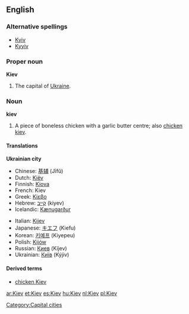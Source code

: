 ==English==

===Alternative spellings===
*[[Kyiv]]
*[[Kyyiv]]

===Proper noun===
{{wikipedia}}
'''Kiev'''

# The capital of [[Ukraine]].

===Noun===
'''kiev'''
# A piece of boneless chicken with a garlic butter centre; also [[chicken kiev]].

====Translations====
'''Ukrainian city'''
{{top}}
*Chinese: [[基辅]] (Jīfǔ)
*Dutch: [[Kiëv]]
*Finnish: [[Kiova]]
*French: Kiev
*Greek: [[Κίεβο]]
*Hebrew: [[קייב]] (kiyev)
*Icelandic: [[Kænugarður]] {{m}}
{{mid}}
*Italian: [[Kijev]]
*Japanese: [[キエフ]] (Kiefu)
*Korean: [[키예프]] (Kiyepeu)
*Polish: [[Kijów]] {{m}}
*Russian: [[Киев]] (Kíjev) {{m}}
*Ukrainian: [[Київ]] (Kýjiv) {{m}}
{{bottom}}

====Derived terms====
*[[chicken Kiev]]

[[Category:Capital cities]]

[[ar:Kiev]]
[[et:Kiev]]
[[es:Kiev]]
[[hu:Kiev]]
[[nl:Kiev]]
[[pl:Kiev]]